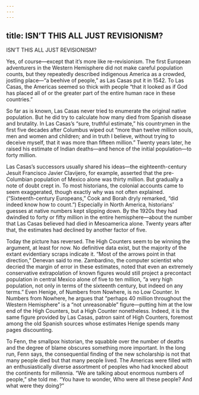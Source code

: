 ```yaml
---
---
---
```

title: ISN’T THIS ALL JUST REVISIONISM?
---

ISN’T THIS ALL JUST REVISIONISM?

Yes, of course—except that it’s more like re-revisionism. The first European adventurers in the Western Hemisphere did not make careful population counts, but they repeatedly described indigenous America as a crowded, jostling place—“a beehive of people,” as Las Casas put it in 1542. To Las Casas, the Americas seemed so thick with people “that it looked as if God has placed all of or the greater part of the entire human race in these countries.”

So far as is known, Las Casas never tried to enumerate the original native population. But he did try to calculate how many died from Spanish disease and brutality. In Las Casas’s “sure, truthful estimate,” his countrymen in the first five decades after Columbus wiped out “more than twelve million souls, men and women and children; and in truth I believe, without trying to deceive myself, that it was more than fifteen million.” Twenty years later, he raised his estimate of Indian deaths—and hence of the initial population—to forty million.

Las Casas’s successors usually shared his ideas—the eighteenth-century Jesuit Francisco Javier Clavijero, for example, asserted that the pre-Columbian population of Mexico alone was thirty million. But gradually a note of doubt crept in. To most historians, the colonial accounts came to seem exaggerated, though exactly why was not often explained. (“Sixteenth-century Europeans,” Cook and Borah dryly remarked, “did indeed know how to count.”) Especially in North America, historians’ guesses at native numbers kept slipping down. By the 1920s they had dwindled to forty or fifty million in the entire hemisphere—about the number that Las Casas believed had died in Mesoamerica alone. Twenty years after that, the estimates had declined by another factor of five.

Today the picture has reversed. The High Counters seem to be winning the argument, at least for now. No definitive data exist, but the majority of the extant evidentiary scraps indicate it. “Most of the arrows point in that direction,” Denevan said to me. Zambardino, the computer scientist who decried the margin of error in these estimates, noted that even an extremely conservative extrapolation of known figures would still project a precontact population in central Mexico alone of five to ten million, “a very high population, not only in terms of the sixteenth century, but indeed on any terms.” Even Henige, of Numbers from Nowhere, is no Low Counter. In Numbers from Nowhere, he argues that “perhaps 40 million throughout the Western Hemisphere” is a “not unreasonable” figure—putting him at the low end of the High Counters, but a High Counter nonetheless. Indeed, it is the same figure provided by Las Casas, patron saint of High Counters, foremost among the old Spanish sources whose estimates Henige spends many pages discounting.

To Fenn, the smallpox historian, the squabble over the number of deaths and the degree of blame obscures something more important. In the long run, Fenn says, the consequential finding of the new scholarship is not that many people died but that many people lived. The Americas were filled with an enthusiastically diverse assortment of peoples who had knocked about the continents for millennia. “We are talking about enormous numbers of people,” she told me. “You have to wonder, Who were all these people? And what were they doing?”
